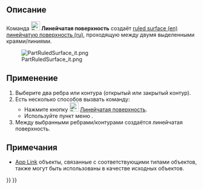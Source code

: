 <languages/>

{{Docnav/ru
|[[Part_MakeFace/ru|Создать грань]]
|[[Part_Loft/ru|Профиль]]
|[[Part_Workbench/ru|Деталь]]
|IconL=Part_MakeFace.svg
|IconR=Part_Loft.svg
|IconC=Workbench_Part.svg
}}

{{GuiCommand/ru
|Name=Part RuledSurface
|Name/ru=Линейчатая поверхность
|MenuLocation=Деталь → Создать линейчатую поверхность
|Workbenches=[[Part_Workbench/ru|Деталь]]
|SeeAlso=[[Part_MakeFace/ru|Создать грань из ломанных]]
}}

<span id="Description"></span>
== Описание ==

Команда [[Image:Part_RuledSurface.svg|24px]] '''Линейчатая поверхность''' создаёт [https://en.wikipedia.org/wiki/Ruled_surface ruled surface (en)] [https://ru.wikipedia.org/wiki/Линейчатая_поверхность линейчатую поверхность (ru)], проходящую между двумя выделенными краями/линиями.

[[File:PartRuledSurface_it.png]]

<span id="Usage"></span>
==Применение==

<div class="mw-translate-fuzzy">
# Выберите два ребра или контура (открытый или закрытый контур).
# Есть несколько способов вызвать команду:
#* Нажмите кнопку [[Image:Part_RuledSurface.svg|24px|link=Part_RuledSurface]] [[Part_RuledSurface/ru|Линейчатая поверхность]].
#* Используйте пункт меню {{MenuCommand|Деталь → Создать линейчатую поверхность}}.
# Между выбранными ребрами/контурами создаётся линейчатая поверхность.
</div>

<span id="Notes"></span>
== Примечания ==

* [[App_Link/ru|App Link]] объекты, связанные с соответствующими типами объектов, также могут быть использованы в качестве исходных объектов.


{{Docnav/ru
|[[Part_MakeFace/ru|Создать грань]]
|[[Part_Loft/ru|Профиль]]
|[[Part_Workbench/ru|Деталь]]
|IconL=Part_MakeFace.svg
|IconR=Part_Loft.svg
|IconC=Workbench_Part.svg
}}

{{Part_Tools_navi{{#translation:}}}}
{{Userdocnavi{{#translation:}}}}